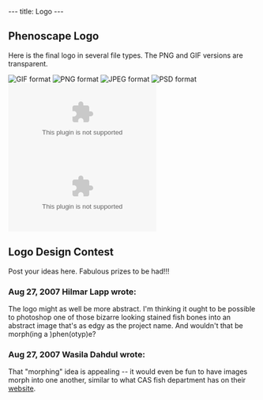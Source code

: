 ---
title: Logo
---

== Phenoscape Logo ==

Here is the final logo in several file types. The PNG and GIF versions are transparent.

<!--gallery-->
[[Image:Phenoscape Logo.gif|GIF format]]
[[Image:Phenoscape Logo.png|PNG format]]
[[Image:Phenoscape Logo.jpg|JPEG format]]
[[Image:Phenoscape Logo.psd|PSD format]]
[[Image:Phenoscape Logo.eps|EPS format]]
[[Image:Phenoscape Logo.ai|Adobe Illustrator format]]
<!--/gallery-->

==Logo Design Contest==

Post your ideas here.  Fabulous prizes to be had!!!

===Aug 27, 2007 Hilmar Lapp wrote:===
The logo might as well be more abstract. I'm thinking it ought to be possible to photoshop one of those bizarre looking stained fish  bones into an abstract image that's as edgy as the project name.  And wouldn't that be morph(ing a )phen(otyp)e?

===Aug 27, 2007 Wasila Dahdul wrote:===
That "morphing" idea is appealing -- it would even be fun to have images morph into one another, similar to what CAS fish department
has on their [http://www.calacademy.org/research/ichthyology/ website].